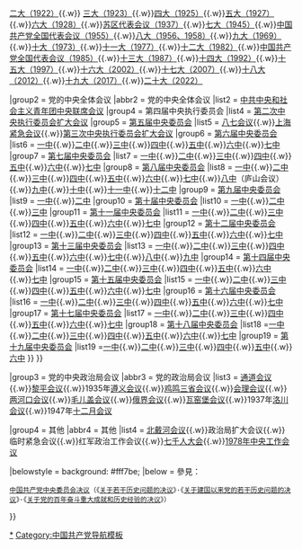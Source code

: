 {{Navbox with collapsible groups
|name = 中国共产党的重要会议
|title = [[File:Danghui golden.svg|20px|alt=中国共产党党徽|link=中国共产党|中国共产党党徽]] [[中国共产党中央会议列表|{{color|#FFDE00|中国共产党的会议}}]]
|titlestyle = background: #DC241F; color: #F8B800;
|state = {{{state|autocollapse}}}
|selected = {{{1}}}
|groupstyle = background: #fff7be;

|group1 = 党的全国代表大会/全国代表会议
|abbr1 = 党的全国代表大会/全国代表会议
|list1 =[[中国共产党第一次全国代表大会|一大（1921）]]{{.w}}[[中国共产党第二次全国代表大会|二大（1922）]]{{.w}} [[中国共产党第三次全国代表大会|三大（1923）]]{{.w}}[[中国共产党第四次全国代表大会|四大（1925）]]{{.w}}[[中国共产党第五次全国代表大会|五大（1927）]]{{.w}}[[中国共产党第六次全国代表大会|六大（1928）]]{{.w}}[[中国共产党苏区代表会议|苏区代表会议（1937）]]{{.w}}[[中国共产党第七次全国代表大会|七大（1945）]]{{.w}}[[1955年中国共产党全国代表会议|中国共产党全国代表会议（1955）]]{{.w}}[[中国共产党第八次全国代表大会|八大（1956、1958）]]{{.w}}[[中国共产党第九次全国代表大会|九大（1969）]]{{.w}}[[中国共产党第十次全国代表大会|十大（1973）]]{{.w}}[[中国共产党第十一次全国代表大会|十一大（1977）]]{{.w}}[[中国共产党第十二次全国代表大会|十二大（1982）]]{{.w}}[[1985年中国共产党全国代表会议|中国共产党全国代表会议（1985）]]{{.w}}[[中国共产党第十三次全国代表大会|十三大（1987）]]{{.w}}[[中国共产党第十四次全国代表大会|十四大（1992）]]{{.w}}[[中国共产党第十五次全国代表大会|十五大（1997）]]{{.w}}[[中国共产党第十六次全国代表大会|十六大（2002）]]{{.w}}[[中国共产党第十七次全国代表大会|十七大（2007）]]{{.w}}[[中国共产党第十八次全国代表大会|十八大（2012）]]{{.w}}[[中国共产党第十九次全国代表大会|十九大（2017）]]{{.w}}[[中国共产党第二十次全国代表大会|二十大（2022）]]

|group2 = 党的中央全体会议
|abbr2 = 党的中央全体会议
|list2 = 
{{Navbox|child
|list1 = 
{{Navbox|child
|groupstyle = background: #fff7be;
|group1 = 第一届中央局
|list1 = [[中央九月扩大会议]]{{.w}}[[广州会议]]
|group2 = 第二届中央执行委员会
|list2 =[[西湖会议]]
|group3 = 第三届中央执行委员会
|list3 = [[中央执行委员会第一次会议]]{{.w}}[[中共中央和社会主义青年团中央联席会议]]
|group4 = 第四届中央执行委员会
|list4 = [[第二次中央执行委员会扩大会议]]
|group5 = [[中国共产党第五届中央委员会|第五届中央委员会]]
|list5 = [[八七会议]]{{.w}}[[上海緊急會議 (1925年)|上海紧急会议]]{{.w}}[[第三次中央执行委员会扩大会议]]
|group6 = [[中国共产党第六届中央委员会|第六届中央委员会]]
|list6 = [[中国共产党第六届中央委员会第一次全体会议|一中]]{{.w}}[[中国共产党第六届中央委员会第二次全体会议|二中]]{{.w}}[[中国共产党第六届中央委员会第三次全体会议|三中]]{{.w}}[[中国共产党第六届中央委员会第四次全体会议|四中]]{{.w}}[[中国共产党第六届中央委员会第五次全体会议|五中]]{{.w}}[[中国共产党第六届中央委员会第六次全体会议|六中]]{{.w}}[[中国共产党第六届中央委员会第七次全体会议|七中]]
|group7 = [[中国共产党第七届中央委员会|第七届中央委员会]]
|list7 = [[中国共产党第七届中央委员会第一次全体会议|一中]]{{.w}}[[中国共产党第七届中央委员会第二次全体会议|二中]]{{.w}}[[中国共产党第七届中央委员会第三次全体会议|三中]]{{.w}}[[中国共产党第七届中央委员会第四次全体会议|四中]]{{.w}}[[中国共产党第七届中央委员会第五次全体会议|五中]]{{.w}}[[中国共产党第七届中央委员会第六次全体会议|六中]]{{.w}}[[中国共产党第七届中央委员会第七次全体会议|七中]]
|group8 = [[中国共产党第八届中央委员会|第八届中央委员会]]
|list8 = [[中国共产党第八届中央委员会第一次全体会议|一中]]{{.w}}[[中国共产党第八届中央委员会第二次全体会议|二中]]{{.w}}[[中国共产党第八届中央委员会第三次全体会议|三中]]{{.w}}[[中国共产党第八届中央委员会第四次全体会议|四中]]{{.w}}[[中国共产党第八届中央委员会第五次全体会议|五中]]{{.w}}[[中国共产党第八届中央委员会第六次全体会议|六中]]{{.w}}[[中国共产党第八届中央委员会第七次全体会议|七中]]{{.w}}[[廬山會議 (1959年)|八中]]（庐山会议）{{.w}}[[中国共产党第八届中央委员会第九次全体会议|九中]]{{.w}}[[中国共产党第八届中央委员会第十次全体会议|十中]]{{.w}}[[中国共产党第八届中央委员会第十一次全体会议|十一中]]{{.w}}[[中国共产党第八届中央委员会第十二次全体会议|十二中]]
|group9 = [[中国共产党第九届中央委员会|第九届中央委员会]]
|list9 = [[中国共产党第九届中央委员会第一次全体会议|一中]]{{.w}}[[中国共产党第九届中央委员会第二次全体会议|二中]]
|group10 = [[中国共产党第十届中央委员会|第十届中央委员会]]
|list10 = [[中国共产党第十届中央委员会第一次全体会议|一中]]{{.w}}[[中国共产党第十届中央委员会第二次全体会议|二中]]{{.w}}[[中国共产党第十届中央委员会第三次全体会议|三中]]
|group11 = [[中国共产党第十一届中央委员会|第十一届中央委员会]]
|list11 = [[中国共产党第十一届中央委员会第一次全体会议|一中]]{{.w}}[[中国共产党第十一届中央委员会第二次全体会议|二中]]{{.w}}[[中国共产党第十一届中央委员会第三次全体会议|三中]]{{.w}}[[中国共产党第十一届中央委员会第四次全体会议|四中]]{{.w}}[[中国共产党第十一届中央委员会第五次全体会议|五中]]{{.w}}[[中国共产党第十一届中央委员会第六次全体会议|六中]]{{.w}}[[中国共产党第十一届中央委员会第七次全体会议|七中]]
|group12 = [[中国共产党第十二届中央委员会|第十二届中央委员会]]
|list12 = [[中国共产党第十二届中央委员会第一次全体会议|一中]]{{.w}}[[中国共产党第十二届中央委员会第二次全体会议|二中]]{{.w}}[[中国共产党第十二届中央委员会第三次全体会议|三中]]{{.w}}[[中国共产党第十二届中央委员会第四次全体会议|四中]]{{.w}}[[中国共产党第十二届中央委员会第五次全体会议|五中]]{{.w}}[[中国共产党第十二届中央委员会第六次全体会议|六中]]{{.w}}[[中国共产党第十二届中央委员会第七次全体会议|七中]]
|group13 = [[中国共产党第十三届中央委员会|第十三届中央委员会]]
|list13 = [[中国共产党第十三届中央委员会第一次全体会议|一中]]{{.w}}[[中国共产党第十三届中央委员会第二次全体会议|二中]]{{.w}}[[中国共产党第十三届中央委员会第三次全体会议|三中]]{{.w}}[[中国共产党第十三届中央委员会第四次全体会议|四中]]{{.w}}[[中国共产党第十三届中央委员会第五次全体会议|五中]]{{.w}}[[中国共产党第十三届中央委员会第六次全体会议|六中]]{{.w}}[[中国共产党第十三届中央委员会第七次全体会议|七中]]{{.w}}[[中国共产党第十三届中央委员会第八次全体会议|八中]]{{.w}}[[中国共产党第十三届中央委员会第九次全体会议|九中]]
|group14 = [[中国共产党第十四届中央委员会|第十四届中央委员会]]
|list14 = [[中国共产党第十四届中央委员会第一次全体会议|一中]]{{.w}}[[中国共产党第十四届中央委员会第二次全体会议|二中]]{{.w}}[[中国共产党第十四届中央委员会第三次全体会议|三中]]{{.w}}[[中国共产党第十四届中央委员会第四次全体会议|四中]]{{.w}}[[中国共产党第十四届中央委员会第五次全体会议|五中]]{{.w}}[[中国共产党第十四届中央委员会第六次全体会议|六中]]{{.w}}[[中国共产党第十四届中央委员会第七次全体会议|七中]]
|group15 = [[中国共产党第十五届中央委员会|第十五届中央委员会]]
|list15 = [[中国共产党第十五届中央委员会第一次全体会议|一中]]{{.w}}[[中国共产党第十五届中央委员会第二次全体会议|二中]]{{.w}}[[中国共产党第十五届中央委员会第三次全体会议|三中]]{{.w}}[[中国共产党第十五届中央委员会第四次全体会议|四中]]{{.w}}[[中国共产党第十五届中央委员会第五次全体会议|五中]]{{.w}}[[中国共产党第十五届中央委员会第六次全体会议|六中]]{{.w}}[[中国共产党第十五届中央委员会第七次全体会议|七中]]
|group16 = [[中国共产党第十六届中央委员会|第十六届中央委员会]]
|list16 =  [[中国共产党第十六届中央委员会第一次全体会议|一中]]{{.w}}[[中国共产党第十六届中央委员会第二次全体会议|二中]]{{.w}}[[中国共产党第十六届中央委员会第三次全体会议|三中]]{{.w}}[[中国共产党第十六届中央委员会第四次全体会议|四中]]{{.w}}[[中国共产党第十六届中央委员会第五次全体会议|五中]]{{.w}}[[中国共产党第十六届中央委员会第六次全体会议|六中]]{{.w}}[[中国共产党第十六届中央委员会第七次全体会议|七中]]
|group17 = [[中国共产党第十七届中央委员会|第十七届中央委员会]]
|list17 =  [[中国共产党第十七届中央委员会第一次全体会议|一中]]{{.w}}[[中国共产党第十七届中央委员会第二次全体会议|二中]]{{.w}}[[中国共产党第十七届中央委员会第三次全体会议|三中]]{{.w}}[[中国共产党第十七届中央委员会第四次全体会议|四中]]{{.w}}[[中国共产党第十七届中央委员会第五次全体会议|五中]]{{.w}}[[中国共产党第十七届中央委员会第六次全体会议|六中]]{{.w}}[[中国共产党第十七届中央委员会第七次全体会议|七中]]
|group18 = [[中国共产党第十八届中央委员会|第十八届中央委员会]]
|list18 =[[中国共产党第十八届中央委员会第一次全体会议|一中]]{{.w}}[[中国共产党第十八届中央委员会第二次全体会议|二中]]{{.w}}[[中国共产党第十八届中央委员会第三次全体会议|三中]]{{.w}}[[中国共产党第十八届中央委员会第四次全体会议|四中]]{{.w}}[[中国共产党第十八届中央委员会第五次全体会议|五中]]{{.w}}[[中国共产党第十八届中央委员会第六次全体会议|六中]]{{.w}}[[中国共产党第十八届中央委员会第七次全体会议|七中]]
|group19 = [[中国共产党第十九届中央委员会|第十九届中央委员会]]
|list19 =[[中国共产党第十九届中央委员会第一次全体会议|一中]]{{.w}}[[中国共产党第十九届中央委员会第二次全体会议|二中]]{{.w}}[[中国共产党第十九届中央委员会第三次全体会议|三中]]{{.w}}[[中国共产党第十九届中央委员会第四次全体会议|四中]]{{.w}}[[中国共产党第十九届中央委员会第五次全体会议|五中]]{{.w}}[[中国共产党第十九届中央委员会第六次全体会议|六中]]
}}
}}

|group3 = 党的中央政治局会议
|abbr3 = 党的政治局会议
|list3 = [[通道会议]]{{.w}}[[黎平会议]]{{.w}}1935年[[遵义会议]]{{.w}}[[鸡鸣三省会议]]{{.w}}[[会理会议]]{{.w}}[[两河口会议]]{{.w}}[[毛儿盖会议]]{{.w}}[[俄界会议]]{{.w}}[[瓦窑堡会议]]{{.w}}1937年[[洛川会议]]{{.w}}1947年[[十二月会议]]

|group4 = 其他
|abbr4 = 其他
|list4 = [[北戴河办公制度|北戴河会议]]{{.w}}政治局扩大会议{{.w}}临时紧急会议{{.w}}红军政治工作会议{{.w}}[[七千人大会]]{{.w}}[[1978年中央工作会议]]

|belowstyle = background: #fff7be;
|below =
參見：
 [[中国共产党中央委员会决议]]（《[[关于若干历史问题的决议]]》·《[[关于建国以来党的若干历史问题的决议]]》·《[[关于党的百年奋斗重大成就和历史经验的决议]]》）

}}<noinclude>
{{Collapsible option}}

[[Category:中国共产党会议|*]]
[[Category:中国共产党导航模板]]
</noinclude>